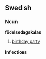 ==Swedish==
===Noun===
'''födelsedagskalas'''
#[[birthday party]]

====Inflections====
{{sv-noun|gender=Neuter|födelsedagskalas|födelsedagskalaset|födelsedagskalas|födelsedagskalasen|födelsedagskalas|födelsedagskalasets|födelsedagskalas|födelsedagskalasens}}